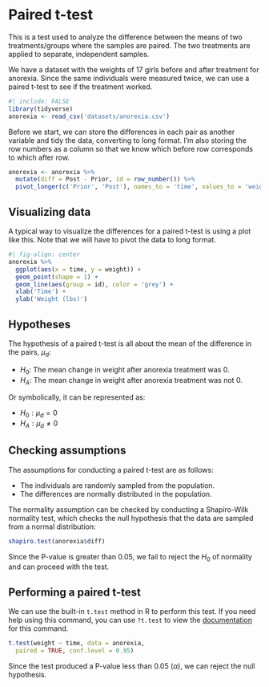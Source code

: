 # Paired t-test

This is a test used to analyze the difference between the means of two treatments/groups where the samples are paired. The two treatments are applied to separate, independent samples.

We have a dataset with the weights of 17 girls before and after treatment for anorexia. Since the same individuals were measured twice, we can use a paired t-test to see if the treatment worked.

```r
#| include: FALSE
library(tidyverse)
anorexia <- read_csv('datasets/anorexia.csv')
```

Before we start, we can store the differences in each pair as another variable and tidy the data, converting to long format. I'm also storing the row numbers as a column so that we know which before row corresponds to which after row.

```r
anorexia <- anorexia %>%
  mutate(diff = Post - Prior, id = row_number()) %>%
  pivot_longer(c('Prior', 'Post'), names_to = 'time', values_to = 'weight')
```

## Visualizing data

A typical way to visualize the differences for a paired t-test is using a plot like this. Note that we will have to pivot the data to long format.

```r
#| fig-align: center
anorexia %>%
  ggplot(aes(x = time, y = weight)) +
  geom_point(shape = 1) +
  geom_line(aes(group = id), color = 'grey') +
  xlab('Time') +
  ylab('Weight (lbs)')
```

## Hypotheses

The hypothesis of a paired t-test is all about the mean of the difference in the pairs, $\mu_d$:

* $H_0$: The mean change in weight after anorexia treatment was 0.
* $H_A$: The mean change in weight after anorexia treatment was not 0.

Or symbolically, it can be represented as:

* $H_0: \mu_d = 0$
* $H_A: \mu_d \neq 0$

## Checking assumptions

The assumptions for conducting a paired t-test are as follows:

* The individuals are randomly sampled from the population.
* The differences are normally distributed in the population.

The normality assumption can be checked by conducting a Shapiro-Wilk normality test, which checks the null hypothesis that the data are sampled from a normal distribution:

```r
shapiro.test(anorexia$diff)
```

Since the P-value is greater than 0.05, we fail to reject the $H_0$ of normality and can proceed with the test.

## Performing a paired t-test

We can use the built-in `t.test` method in R to perform this test. If you need help using this command, you can use `?t.test` to view the [documentation](https://www.rdocumentation.org/packages/stats/versions/3.6.2/topics/t.test) for this command.

```r
t.test(weight ~ time, data = anorexia,
  paired = TRUE, conf.level = 0.95)
```

Since the test produced a P-value less than 0.05 ($\alpha$), we can reject the null hypothesis.
